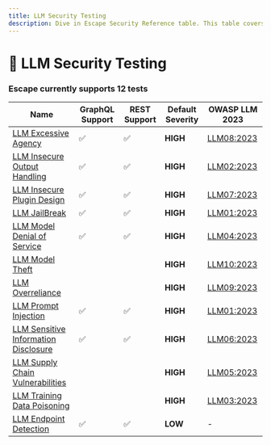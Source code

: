 ```yaml
---
title: LLM Security Testing
description: Dive in Escape Security Reference table. This table covers LLM vulnerabilities, GraphQL and REST support, severity, and OWASP LLM 2023 compliance.
---
```


# 🤖 LLM Security Testing

### Escape currently supports 12 tests

| Name  | GraphQL Support| REST Support | Default Severity | OWASP LLM 2023 |
| ----  | --------------- | ------------ | ---------------- | ---------- |
| [LLM Excessive Agency](./../injection/llm_excessive_agency) | ✅ | ✅ |**<span className="high-severity">HIGH</span>** | [LLM08:2023](https://owasp.org/www-project-top-10-for-large-language-model-applications/assets/PDF/OWASP-Top-10-for-LLMs-2023-v1_1.pdf) |
| [LLM Insecure Output Handling](./../injection/llm_insecure_output_handling) | ✅ | ✅ |**<span className="high-severity">HIGH</span>** | [LLM02:2023](https://owasp.org/www-project-top-10-for-large-language-model-applications/assets/PDF/OWASP-Top-10-for-LLMs-2023-v1_1.pdf) |
| [LLM Insecure Plugin Design](./../injection/llm_insecure_plugin_design) | ✅ | ✅ |**<span className="high-severity">HIGH</span>** | [LLM07:2023](https://owasp.org/www-project-top-10-for-large-language-model-applications/assets/PDF/OWASP-Top-10-for-LLMs-2023-v1_1.pdf) |
| [LLM JailBreak](./../injection/llm_jail_break) | ✅ | ✅ |**<span className="high-severity">HIGH</span>** | [LLM01:2023](https://owasp.org/www-project-top-10-for-large-language-model-applications/assets/PDF/OWASP-Top-10-for-LLMs-2023-v1_1.pdf) |
| [LLM Model Denial of Service](./../injection/llm_model_dos) | ✅ | ✅ |**<span className="high-severity">HIGH</span>** | [LLM04:2023](https://owasp.org/www-project-top-10-for-large-language-model-applications/assets/PDF/OWASP-Top-10-for-LLMs-2023-v1_1.pdf) |
| [LLM Model Theft](./../injection/llm_model_theft) |  |  |**<span className="high-severity">HIGH</span>** | [LLM10:2023](https://owasp.org/www-project-top-10-for-large-language-model-applications/assets/PDF/OWASP-Top-10-for-LLMs-2023-v1_1.pdf) |
| [LLM Overreliance](./../injection/llm_overreliance) |  |  |**<span className="high-severity">HIGH</span>** | [LLM09:2023](https://owasp.org/www-project-top-10-for-large-language-model-applications/assets/PDF/OWASP-Top-10-for-LLMs-2023-v1_1.pdf) |
| [LLM Prompt Injection](./../injection/llm_prompt_injection) | ✅ | ✅ |**<span className="high-severity">HIGH</span>** | [LLM01:2023](https://owasp.org/www-project-top-10-for-large-language-model-applications/assets/PDF/OWASP-Top-10-for-LLMs-2023-v1_1.pdf) |
| [LLM Sensitive Information Disclosure](./../injection/llm_sensitive_information_disclosure) | ✅ | ✅ |**<span className="high-severity">HIGH</span>** | [LLM06:2023](https://owasp.org/www-project-top-10-for-large-language-model-applications/assets/PDF/OWASP-Top-10-for-LLMs-2023-v1_1.pdf) |
| [LLM Supply Chain Vulnerabilities](./../injection/llm_supply_chain_vulnerabilities) |  |  |**<span className="high-severity">HIGH</span>** | [LLM05:2023](https://owasp.org/www-project-top-10-for-large-language-model-applications/assets/PDF/OWASP-Top-10-for-LLMs-2023-v1_1.pdf) |
| [LLM Training Data Poisoning](./../injection/llm_training_data_poisoning) |  |  |**<span className="high-severity">HIGH</span>** | [LLM03:2023](https://owasp.org/www-project-top-10-for-large-language-model-applications/assets/PDF/OWASP-Top-10-for-LLMs-2023-v1_1.pdf) |
| [LLM Endpoint Detection](./../injection/llm_detection) | ✅ | ✅ |**<span className="low-severity">LOW</span>** | - |
